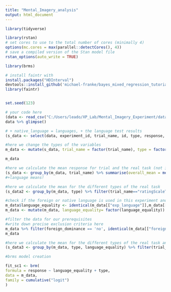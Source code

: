 ```yaml
---
title: "Mental_Imagery_analysis"
output: html_document
---
```


```r
library(tidyverse)

library(rstan)
# set cores to use to the total number of cores (minimally 4)
options(mc.cores = max(parallel::detectCores(), 4))
# save a compiled version of the Stan model file
rstan_options(auto_write = TRUE)

library(brms)

# install faintr with 
install.packages("HDInterval")
devtools::install_github('michael-franke/bayes_mixed_regression_tutorial/faintr', build_vignettes = TRUE)
library(faintr)


set.seed(123)

```



```r
# your code here
(data <- read_csv("C:/Users/leado/XP_Lab/Mental_Imagery_Experiment/data/results_72_Mental_Imagery_Experiment_Sveana+Spellbanovicz (1).csv"))
data %>% glimpse()


```


```r
# + native_language = languages, + the language test results
(s_data <- select(data, experiment_id, trial_name, id, type, response, RT, language, native_language, foreign_language, foreign_dominance, speaking_native, listening_native, writing_native, speaking_foreign, listening_foreign, writing_foreign, reading_time, listening_time, speaking_time, learning_time))

```



```r
#here we change the types of the variables
m_data <- mutate(s_data, trial_name = factor(trial_name), type = factor(type), exp_language= factor(language), native_language = factor(native_language), foreign_language= factor(foreign_language), foreign_dominance = factor(foreign_dominance), subject_id = as.numeric(experiment_id), response = as.numeric(response), experiment_id = NULL, language = NULL)

m_data
```


```r
#here we calculate the mean response for trial and the real task (not important)
(s_data <- group_by(m_data, trial_name) %>% summarise(overall_mean = mean(response)))
#+language means!
```

```r
#here we calculate the mean for the different types of the real task
(s_data2 <- group_by(m_data, type) %>% filter(trial_name=="ratingScaleTask") %>% summarise(type_mean=mean(response)))
```

```r
#check if the foreign or native language is used in this experiment and add the new column
m_data$language_equality <- identical(m_data[["exp_language"]],m_data[["native_language"]]) 
m_data <- mutate(m_data, language_equality= factor(language_equality))

#filter the data for our prerequisites
#write down precise exclusion criteria here
m_data %>% filter(foreign_dominance == 'no', identical(m_data[["foreign_language"]],m_data[["native_language"]]) == FALSE, foreign_language == 'English'| foreign_language == 'German', native_language == 'English'| native_language == 'German') 
m_data
```


```r
#here we calculate the mean for the different types of the real task and group by language equality (set foreign_language == native_language)
(s_data3 <- group_by(m_data, type, language_equality) %>% filter(trial_name=="ratingScaleTask") %>% summarise(type_lang_mean=mean(response)))

```


```r
#brms model creation 

fit_sc1 <- brm(
formula = response ~ language_equality + type,
data = m_data,
family = cumulative("logit")
)

```

